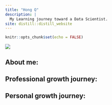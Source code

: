 ```yaml
---
title: "Hong Q"
description: |
  My Learning journey toward a Data Scientist.
site: distill::distill_website
---
```


```r
knitr::opts_chunk$set(echo = FALSE)


```

![](hq.jpg)

## About me:
## Professional growth journey:
## Personal growth journey:

